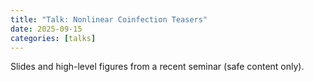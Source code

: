 ```yaml
---
title: "Talk: Nonlinear Coinfection Teasers"
date: 2025-09-15
categories: [talks]
---
```


Slides and high-level figures from a recent seminar (safe content only).
